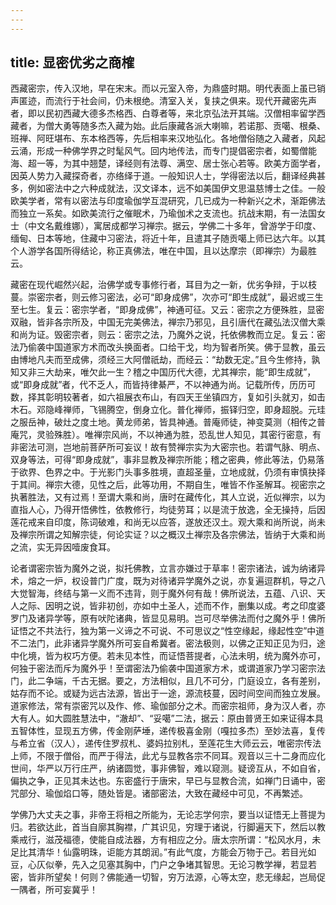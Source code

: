 ```yaml
---
---
---
```

title: 显密优劣之商榷
---




西藏密宗，传入汉地，早在宋末。而以元室入帝，为鼎盛时期。明代表面上虽已销声匿迹，而流行于社会间，仍未根绝。清室入关，复挟之俱来。现代开藏密先声者，即以民初西藏大德多杰格西、白尊者等，来北京弘法开其端。汉僧相率留学西藏者，为僧大勇等随多杰入藏为始。此后康藏各派大喇嘛，若诺那、贡噶、根桑、班禅、阿旺堪布、东本格西等，先后相率来汉地弘化。各地僧俗随之入藏者，风起云涌，形成一种佛学界之时髦风气。回内地传法，而专门提倡密宗者，如蜀僧能海、超一等，为其中翘楚，译经则有法尊、满空、居士张心若等。欧美方面学者，因英人势力入藏探奇者，亦络绎于道。一般知识人士，学得密法以后，翻译经典甚多，例如密法中之六种成就法，汉文译本，远不如美国伊文思温慈博士之佳。一般欧美学者，常有以密法与印度瑜伽学互混研究，几已成为一种新兴之术，渐距佛法而独立一系矣。如欧美流行之催眠术，乃瑜伽术之支流也。抗战末期，有一法国女士（中文名戴维娜），寓居成都学习禅宗。据云，学佛二十多年，曾游学于印度、缅甸、日本等地，住藏中习密法，将近十年，且遣其子随贡噶上师已达六年。以其个人游学各国所得结论，称正真佛法，唯在中国，且以达摩宗（即禅宗）为最胜云。

藏密在现代崛然兴起，治佛学或专事修行者，耳目为之一新，优劣争辩，于以枝蔓。崇密宗者，则云修习密法，必可“即身成佛”，次亦可“即生成就”，最迟或三生至七生。复云：密宗学者，“即身成佛”，神通可征。又云：密宗之方便殊胜，显密双融，皆非各宗所及，中国无完美佛法，禅宗乃邪见，且引唐代在藏弘法汉僧大乘和尚为证。毁密宗者，则云：密宗之法，乃魔外之说，托依佛教而立足。复云：密法乃偷袭中国道家方术而改头换面者。口给干戈，均为智者所笑。佛于显教，虽云由博地凡夫而至成佛，须经三大阿僧祇劫，而经云：“劫数无定。”且今生修持，孰知又非三大劫来，唯欠此一生？稽之中国历代大德，尤其禅宗，能“即生成就”，或“即身成就”者，代不乏人，而皆持律綦严，不以神通为尚。记载所传，历历可数，择其彰明较著者，如六祖展衣布山，有四天王坐镇四方，复如引头就刃，如击木石。邓隐峰禅师，飞锡腾空，倒身立化。普化禅师，振铎归空，即身超脱。元珪之服岳神，破灶之度土地。黄龙师弟，皆具神通。普庵师徒，神变莫测（相传之普庵咒，灵验殊胜）。唯禅宗风尚，不以神通为胜，恐乱世人知见，其密行密意，有非密法可测，岂地前菩萨所可妄议！故有赞禅宗实为大密宗也。若谓气脉、明点、双身等法，可得“即身成就”，事非显教及禅宗所能；稽之密典，修此等法，仍易落于欲界、色界之中。于光影门头事多胜境，直超圣量，立地成就，仍须有审慎抉择于其间。禅宗大德，见性之后，此等功用，不期自生，唯皆不作圣解耳。视密宗之执著胜法，又有过焉！至谓大乘和尚，唐时在藏传化，其人立说，近似禅宗，以为直指人心，乃得开悟佛性，依教修行，均徒劳耳；以是流于放逸，全无操持，后因莲花戒来自印度，陈词破难，和尚无以应答，遂放还汉土。观大乘和尚所说，尚未及禅宗所谓之知解宗徒，何论实证？以之概汉土禅宗及各宗佛法，皆纳于大乘和尚之流，实无异因噎废食耳。

论者谓密宗皆为魔外之说，拟托佛教，立言亦嫌过于草率！密宗诸法，诚为纳诸异术，熔之一炉，权设普门广度，既为对待诸异学魔外之说，亦复遍逗群机，导之八大觉智海，终结与第一义而不违背，则于魔外何有哉！佛所说法，五蕴、八识、天人之际、因明之说，皆非初创，亦如中土圣人，述而不作，删集以成。考之印度婆罗门及诸异学等，原有吠陀诸典，皆显见易明。岂可尽举佛法而付之魔外乎！佛所证悟之不共法行，独为第一义谛之不可说、不可思议之“性空缘起，缘起性空”中道不二法门，此非诸异学魔外所可妄自希冀者。密法极则，以佛之正知正见为归，途中化境，皆为权巧方便。若未见本性，而证悟菩提者，心法未明，统为魔外亦可，何独于密法而斥为魔外乎！至谓密法乃偷袭中国道家方术，或谓道家乃学习密宗法门，此二争端，千古无据。要之，方法相似，且几不可分，门庭设立，各有差别，姑存而不论。或疑为远古法源，皆出于一途，源流枝蔓，因时间空间而独立发展。道家修法，常有崇密咒以及作、修、瑜伽部分之术。而密宗祖师，身为汉人者，亦大有人。如大圆胜慧法中，“澈却”、“妥噶”二法，据云：原由普贤王如来证得本具五智体性，显现五方佛，传金刚萨埵，递传极喜金刚（嘎拉多杰）至妙法喜，复传与希立省（汉人），递传住罗叔札、婆妈拉别札，至莲花生大师云云，唯密宗传法上师，不限于僧俗，而严于得法，此尤与显教各宗不同耳。观音以三十二身而应化世间，华严以万行庄严，纳诸圆觉，事非佛智，难以窥测。疑谤互从，不如自省，偏执之争，正见其未达也。东密盛行于唐宋，早已与显教合流，如禅门日诵中，密咒部分、瑜伽焰口等，随处皆是。诸部密法，大致在藏经中可见，不再繁述。

学佛乃大丈夫之事，非帝王将相之所能为，无论志学何宗，要当以证悟无上菩提为归。若欲达此，首当自廓其胸襟，广其识见，穷理于诸说，行脚遍天下，然后以教乘戒行，滋茂福德，使能自成法器，方有相应之分。唐太宗所谓：“松风水月，未足比其清华！仙露明珠，讵能方其朗润。”有此气度，方能会万物于己。若目光如豆，心仄似拳，先入之见塞其胸中，门户之争堵其智思。无论习教学禅，若显若密，皆非所望矣！何则？佛能通一切智，穷万法源，心等太空，悲无缘起，岂局促一隅者，所可妄冀乎！